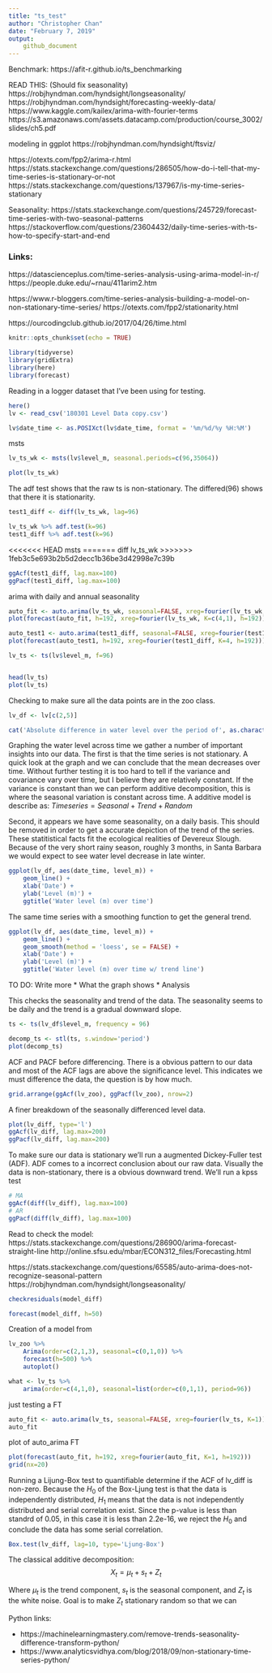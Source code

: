 ```yaml
---
title: "ts_test"
author: "Christopher Chan"
date: "February 7, 2019"
output:
    github_document
---
```


Benchmark:
https://afit-r.github.io/ts_benchmarking

READ THIS: (Should fix seasonality)
https://robjhyndman.com/hyndsight/longseasonality/
https://robjhyndman.com/hyndsight/forecasting-weekly-data/
https://www.kaggle.com/kailex/arima-with-fourier-terms
https://s3.amazonaws.com/assets.datacamp.com/production/course_3002/slides/ch5.pdf

modeling in ggplot
https://robjhyndman.com/hyndsight/ftsviz/


https://otexts.com/fpp2/arima-r.html
https://stats.stackexchange.com/questions/286505/how-do-i-tell-that-my-time-series-is-stationary-or-not
https://stats.stackexchange.com/questions/137967/is-my-time-series-stationary


Seasonality:
https://stats.stackexchange.com/questions/245729/forecast-time-series-with-two-seasonal-patterns
https://stackoverflow.com/questions/23604432/daily-time-series-with-ts-how-to-specify-start-and-end



### Links:

https://datascienceplus.com/time-series-analysis-using-arima-model-in-r/
https://people.duke.edu/~rnau/411arim2.htm

https://www.r-bloggers.com/time-series-analysis-building-a-model-on-non-stationary-time-series/
https://otexts.com/fpp2/stationarity.html

https://ourcodingclub.github.io/2017/04/26/time.html



```r
knitr::opts_chunk$set(echo = TRUE)
```

```r
library(tidyverse)
library(gridExtra)
library(here)
library(forecast)
```

Reading in a logger dataset that I've been using for testing.
```r
here()
lv <- read_csv('180301 Level Data copy.csv')

lv$date_time <- as.POSIXct(lv$date_time, format = '%m/%d/%y %H:%M')
```
msts 
```r
lv_ts_wk <- msts(lv$level_m, seasonal.periods=c(96,35064))

plot(lv_ts_wk)
```

The adf test shows that the raw ts is non-stationary. The differed(96) shows that there it is stationarity.
```r
test1_diff <- diff(lv_ts_wk, lag=96)

lv_ts_wk %>% adf.test(k=96)
test1_diff %>% adf.test(k=96)
```

<<<<<<< HEAD
msts
=======
diff lv_ts_wk
>>>>>>> 1feb3c5e693b2b5d2decc1b36be3d42998e7c39b
```r
ggAcf(test1_diff, lag.max=100)
ggPacf(test1_diff, lag.max=100)
```

arima with daily and annual seasonality
```r
auto_fit <- auto.arima(lv_ts_wk, seasonal=FALSE, xreg=fourier(lv_ts_wk, K=c(4,1)))
plot(forecast(auto_fit, h=192, xreg=fourier(lv_ts_wk, K=c(4,1), h=192)))
```



```r
auto_test1 <- auto.arima(test1_diff, seasonal=FALSE, xreg=fourier(test1_diff, K=4))
plot(forecast(auto_test1, h=192, xreg=fourier(test1_diff, K=4, h=192)))
```

```r
lv_ts <- ts(lv$level_m, f=96)


head(lv_ts)
plot(lv_ts)
```



Checking to make sure all the data points are in the zoo class. 
```r
lv_df <- lv[c(2,5)]

cat('Absolute difference in water level over the period of', as.character(start(lv_zoo)), 'and', as.character(end(lv_zoo)), 'in meters:', max(lv_df$level_m) - min(lv_df$level_m))
```

Graphing the water level across time we gather a number of important insights into our data. The first is that the time series is not stationary. A quick look at the graph and we can conclude that the mean decreases over time. Without further testing it is too hard to tell if the variance and covariance vary over time, but I believe they are relatively constant. If the variance is constant than we can perform additive decomposition, this is where the seasonal variation is constant across time. A additive model is describe as:
$Time series = Seasonal + Trend + Random$

Second, it appears we have some seasonality, on a daily basis. This should be removed in order to get a accurate depiction of the trend of the series. These statitistical facts fit the ecological realities of Devereux Slough. Because of the very short rainy season, roughly 3 months, in Santa Barbara we would expect to see water level decrease in late winter.

```r
ggplot(lv_df, aes(date_time, level_m)) +
    geom_line() +
    xlab('Date') +
    ylab('Level (m)') + 
    ggtitle('Water level (m) over time')
```

The same time series with a smoothing function to get the general trend.
```r
ggplot(lv_df, aes(date_time, level_m)) +
    geom_line() +
    geom_smooth(method = 'loess', se = FALSE) +
    xlab('Date') +
    ylab('Level (m)') + 
    ggtitle('Water level (m) over time w/ trend line')
```


TO DO: Write more
* What the graph shows
* Analysis

This checks the seasonality and trend of the data. The seasonality seems to be daily and the trend is a gradual downward slope. 
```r
ts <- ts(lv_df$level_m, frequency = 96)

decomp_ts <- stl(ts, s.window='period')
plot(decomp_ts)
```

ACF and PACF before differencing. There is a obvious pattern to our data and most of the ACF lags are above the significance level. This indicates we must difference the data, the question is by how much.
```r
grid.arrange(ggAcf(lv_zoo), ggPacf(lv_zoo), nrow=2)
```

A finer breakdown of the seasonally differenced level data.
```r
plot(lv_diff, type='l')
ggAcf(lv_diff, lag.max=200)
ggPacf(lv_diff, lag.max=200)
```

To make sure our data is stationary we'll run a augmented Dickey-Fuller test (ADF). ADF comes to a incorrect conclusion about our raw data. Visually the data is non-stationary, there is a obvious downward trend. We'll run a kpss test 

```r
# MA
ggAcf(diff(lv_diff), lag.max=100)
# AR
ggPacf(diff(lv_diff), lag.max=100)
```


Read to check the model:
https://stats.stackexchange.com/questions/286900/arima-forecast-straight-line
http://online.sfsu.edu/mbar/ECON312_files/Forecasting.html

https://stats.stackexchange.com/questions/65585/auto-arima-does-not-recognize-seasonal-pattern
https://robjhyndman.com/hyndsight/longseasonality/


```r
checkresiduals(model_diff)

forecast(model_diff, h=50)
```

Creation of a model from
```r
lv_zoo %>%
    Arima(order=c(2,1,3), seasonal=c(0,1,0)) %>%
    forecast(h=500) %>%
    autoplot()
```

```r
what <- lv_ts %>%
    arima(order=c(4,1,0), seasonal=list(order=c(0,1,1), period=96))
```

just testing a FT
```r
auto_fit <- auto.arima(lv_ts, seasonal=FALSE, xreg=fourier(lv_ts, K=1))
auto_fit
```
plot of auto_arima FT
```r
plot(forecast(auto_fit, h=192, xreg=fourier(auto_fit, K=1, h=192)))
grid(nx=20)
```


Running a Lijung-Box test to quantifiable determine if the ACF of lv_diff is non-zero. Because the $H_0$ of the Box-Ljung test is that the data is independently distributed, $H_1$ means that the data is not independently distributed and serial correlation exist. Since the p-value is less than standrd of 0.05, in this case it is less than 2.2e-16, we reject the $H_0$ and conclude the data has some serial correlation.
```r
Box.test(lv_diff, lag=10, type='Ljung-Box')
```


The classical additive decomposition:
$$X_{t} = \mu_{t} + s_{t} + Z_{t}$$

Where $\mu_{t}$ is the trend component, $s_{t}$ is the seasonal component, and $Z_{t}$ is the white noise. Goal is to make $Z_{t}$ stationary random so that we can  

Python links:

* https://machinelearningmastery.com/remove-trends-seasonality-difference-transform-python/
* https://www.analyticsvidhya.com/blog/2018/09/non-stationary-time-series-python/



